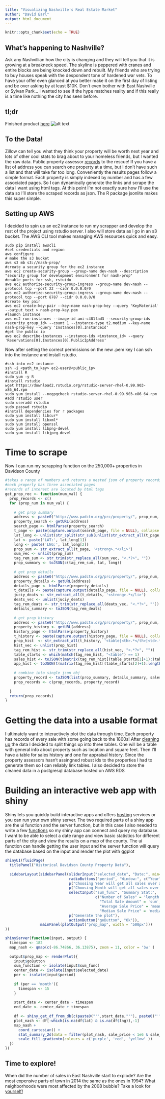 ```yaml
---
title: "Visualizing Nashville's Real Estate Market"
author: "David Earl"
output: html_document
---
```


```r
knitr::opts_chunk$set(echo = TRUE)
```

## What's happening to Nashville? 

Ask any Nashvillian how the city is changing and they will tell you that it is growing at a breakneck speed. The skyline is peppered with cranes and entire blocks are being knocked down and rebuilt.  My friends who are trying to buy houses speak with the despondent tone of hardened war vets. To have your offer even glanced at you better make it on the first day of listing and be over asking by at least $10K.  Don't even bother with East Nashville or Sylvan Park...  I wanted to see if the hype matches reality and if this really is a time like nothing the city has seen before.  

## tl;dr

Finished product [here](http://ec2-52-87-236-113.compute-1.amazonaws.com:3838/nash_prop)
![alt text](https://github.com/davidcearl/nash-prop/raw/master/example_screenshot.png "example screenshot")

## To the Data!

Zillow can tell you what they think your property will be worth next year and lots of other cool stats to brag about to your homeless friends, but I wanted the raw data.  Public property assessor [records](http://padctn.org/) to the rescue! If you have a list of address you can search one property at a time, but I don't have such a list and that will take far too long.  Conveniently the results pages follow a simple format.  Each property is simply indexed by number and has a few associated pages. So I can dynamically generate the links and scrape the data I want using html tags. At this point I'm not exactly sure how I'll use the data so I'll store the scraped records as json.  The R package jsonlite makes this super simple.

## Setting up AWS

I decided to spin up an ec2 instance to run my scrapper and develop the rest of the project using rstudio server. I also will store data as I go in an s3 bucket. The AWS CLI tool makes managing AWS resources quick and easy.  

```
sudo pip install awscli
#set credentials and region
aws configure
# make the s3 bucket
aws s3 mb s3://nash-prop/ 
#create a security group for the ec2 instance
aws ec2 create-security-group --group-name dev-nash --description "security group for development environment for nash-prop"
#enable ports for ssh, rstuido
aws ec2 authorize-security-group-ingress --group-name dev-nash --protocol tcp --port 22 --cidr 0.0.0.0/0
aws ec2 authorize-security-group-ingress --group-name dev-nash --protocol tcp --port 8787 --cidr 0.0.0.0/0
#create key pair
aws ec2 create-key-pair --key-name nash-prop-key --query 'KeyMaterial' --output text > nash-prop-key.pem
#launch instance
aws ec2 run-instances --image-id ami-c481fad3 --security-group-ids <security_group_id> --count 1 --instance-type t2.medium --key-name nash-prop-key --query 'Instances[0].InstanceId'
#get the public ip
aws ec2 describe-instances --instance-ids <instance_id> --query 'Reservations[0].Instances[0].PublicIpAddress'
```

Now after setting the correct permissions on the new .pem key I can ssh into the instance and install rstudio.

```
#ssh into ec2 instance
ssh -i <path_to_key> ec2-user@<public_ip>
#install R
sudo yum -y R
#install rstudio
wget https://download2.rstudio.org/rstudio-server-rhel-0.99.903-x86_64.rpm
sudo yum install --nogpgcheck rstudio-server-rhel-0.99.903-x86_64.rpm
#add rstudio user
sudo useradd rstudio
sudo passwd rstudio
#install dependencies for r packages 
sudo yum install libcur*
sudo yum install libxml*
sudo yum install openssl
sudo yum install libpng-devel
sudo yum install libjpeg-devel
```

# Time to scrape
Now I can run my scrapping function on the 250,000+ properties in Davidson County
```r
#takes a range of numbers and returns a nested json of property records
#each property has three associated pages
#records of interest are located by html tags 
get_prop_rec <- function(num_val) {
  prop_records <- c()
  for (prop_num in num_val) {
    
    # get prop summary
    address <- paste0("http://www.padctn.org/prc/property/", prop_num, "/card/1")
    property_search <- getURL(address)
    search_page <- htmlParse(property_search)
    t_page <- paste(capture.output(search_page, file = NULL), collapse = "\n")
    lat_long <- unlist(str_split(str_sub(unlist(str_extract_all(t_page, '/lat.*>')), 6, 33), '/lng/'))
    lat <- paste('LAT:', lat_long[1])
    long <- paste('LNG:', lat_long[2])
    prop_sum <- str_extract_all(t_page, '<strong>.*</li>')
    sum_vec <- unlist(prop_sum)
    tag_rem_sum <- str_trim(str_replace_all(sum_vec, "<.*?>", ""))
    prop_summary <- toJSON(c(tag_rem_sum, lat, long))
    
    # get prop details
    address <- paste0("http://www.padctn.org/prc/property/", prop_num, "/card/1/interior")
    property_details <- getURL(address)
    details_page <- htmlParse(property_details)
    t_details <- paste(capture.output(details_page, file = NULL), collapse = "\n")
    juciy_deats <- str_extract_all(t_details, '<strong>.*</li>')
    deats_vec <- unlist(juciy_deats)
    tag_rem_deats <- str_trim(str_replace_all(deats_vec, "<.*?>", ""))
    details_summary <- toJSON(tag_rem_deats)
        
    # get prop history
    address <- paste0("http://www.padctn.org/prc/property/", prop_num, "/card/1/historical")
    property_history <- getURL(address)
    history_page <- htmlParse(property_history)
    t_history <- paste(capture.output(history_page, file = NULL), collapse = "\n")
    prop_hist  <- str_extract_all(t_history, '<table|<th>.*</th>|<td>.*</td>')
    hist_vec <- unlist(prop_hist)
    tag_rem_hist <- str_trim(str_replace_all(hist_vec, "<.*?>", ""))
    table_starts <- which(match(tag_rem_hist, "<table") == 1)
    sales_hist <- toJSON(t(matrix(tag_rem_hist[(table_starts[1]+1):(table_starts[2]-1)], nrow = 4)))
    app_hist <- toJSON(t(matrix(tag_rem_hist[(table_starts[2]+1):length(tag_rem_hist)], nrow = 7)))
    
    # combine into single json obj
    property_record <- toJSON(list(prop_summary, details_summary, sales_hist, app_hist))
    prop_records <- c(prop_records, property_record)
    
  }
  return(prop_records)
}
```

# Getting the data into a usable format

I ultimately want to interactively plot the data through time.  Each property has records of every sale with some going back to the 1800s! After [cleaning up](https://github.com/davidcearl/nash-prop/blob/master/json_to_df.R) the data I decided to split things up into three tables.  One will be a table with general info about property such as location and square feet.  Then I'll have a table for sales history and one for appraisal history. Since the property assessors hasn't assingned robust ids to the properties I had to generate them so I can reliably link tables.  I also decided to store the cleaned data in a postgresql database hosted on AWS RDS

# Building an interactive web app with shiny

Shiny lets you quickly build interactive apps and offers [hosting](http://www.shinyapps.io/) services or you can run your own shiny server.  The two required parts of a shiny app are the ui function and the server function, but in this case I also needed to write a few [functions](https://github.com/davidcearl/nash-prop/blob/master/shiny-app/shiny_sql.R) so my shiny app can connect and query my database.  I want to be able to select a date range and view basic statistics for different parts of the city and view the results on a map of the county. The ui function can handle getting the user input and the server function will query the database based on the input and render the plot with ggplot

```r
shinyUI(fluidPage(
  titlePanel("Historical Davidson County Property Data"),
  
  sidebarLayout(sidebarPanel(sliderInput("selected_date", "Date:", min=as.Date("1990-01-01"), max=as.Date("2015-01-01"), value=as.Date("2005-01-01"), step=1),
                             radioButtons("period", "Window:", c("Year" = "year", "Month" = "month")),
                             p("Choosing Year will get all sales over a year long window with the selected date in the middle."),
                             p("Choosing Month will get all sales over a 31 day window with the selected date in the middle."),
                             selectInput("sum_func", "Summary Stat:",
                                         c("Number of Sales" = 'length',
                                           "Total Sale Amount" = 'sum',
                                           "Average Sale Price" = 'mean',
                                           "Median Sale Price" = 'median')),
                             p("Generate the plot"),
                             actionButton("goButton", "Ok")),
                mainPanel(plotOutput("prop_map", width = '500px')))
))
```

```r
shinyServer(function(input, output) {  
  timespan <- 182
  map_nash <- qmap(c(-86.74866, 36.13875), zoom = 11, color = 'bw' )
 
  output$prop_map <- renderPlot({   
    input$goButton
    sum_function <- isolate(input$sum_func)
    center_date <- isolate(input$selected_date)
    per <- isolate(input$period)
    
    if (per == 'month'){
      timespan <- 15
    }
    
    start_date <- center_date - timespan
    end_date <- center_date + timespan
    
    df <- shiny_get_df_from_db(c(paste0("'",start_date,"'"), paste0("'",end_date,"'")))
    plot_nash <- df[-which(is.na(df$lat) & is.na(df$lng)),-1]    
    map_nash + 
      coord_cartesian() +
      stat_summary_2d(data = filter(plot_nash, sale_price < 1e6 & sale_price > 50000), aes(x = lng, y = lat, z = sale_price), fun = sum_function, binwidth = c(0.01,0.01), alpha = 0.6, geom = 'raster', interpolate = T) +
      scale_fill_gradientn(colours = c('purple', 'red', 'yellow' ))
  })
})
```

## Time to explore!

When did the number of sales in East Nashville start to explode?  Are the most expensive parts of town in 2014 the same as the ones in 1994? What neighborhoods were most affected by the 2008 bubble? Take a look for [yourself!](http://ec2-52-87-236-113.compute-1.amazonaws.com:3838/nash_prop) 